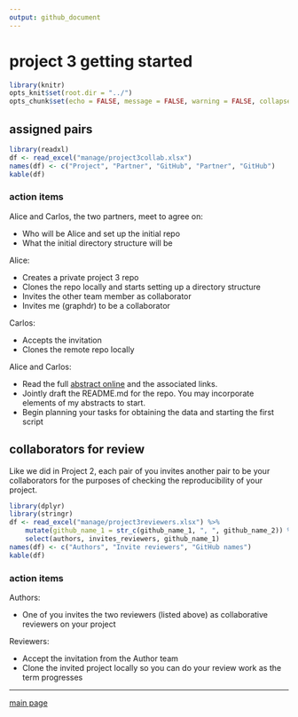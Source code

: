 ```yaml
---
output: github_document
--- 
```


# project 3 getting started 

```r
library(knitr)
opts_knit$set(root.dir = "../")
opts_chunk$set(echo = FALSE, message = FALSE, warning = FALSE, collapse = FALSE)
```




## assigned pairs 

```r
library(readxl)
df <- read_excel("manage/project3collab.xlsx")
names(df) <- c("Project", "Partner", "GitHub", "Partner", "GitHub")
kable(df)
```


### action items 

Alice and Carlos, the two partners, meet to agree on: 

- Who will be Alice and set up the initial repo 
- What the initial directory structure will be 

Alice: 

- Creates a private project 3 repo 
- Clones the repo locally and starts setting up a directory structure 
- Invites the other team member as collaborator 
- Invites me (graphdr) to be a collaborator 

Carlos: 

- Accepts the invitation 
- Clones the remote repo locally 

Alice and Carlos:  

- Read the full [abstract online](cm031_project-3-descriptions.md) and the associated links. 
- Jointly draft the README.md for the repo. You may incorporate elements of my  abstracts to start. 
- Begin planning your tasks for obtaining the data and starting the first script 



## collaborators for review 

Like we did in Project 2, each pair of you invites another pair to be your collaborators for the purposes of checking the reproducibility of your project. 

```r
library(dplyr)
library(stringr)
df <- read_excel("manage/project3reviewers.xlsx") %>%
	mutate(github_name_1 = str_c(github_name_1, ", ", github_name_2)) %>%
	select(authors, invites_reviewers, github_name_1)
names(df) <- c("Authors", "Invite reviewers", "GitHub names")
kable(df)
```

### action items 

Authors: 

- One of you invites the two reviewers (listed above) as collaborative reviewers on your project 

Reviewers: 

- Accept the invitation from the Author team 
- Clone the invited project locally so you can do your review work as the term progresses 



--- 
[main page](../README.md)
